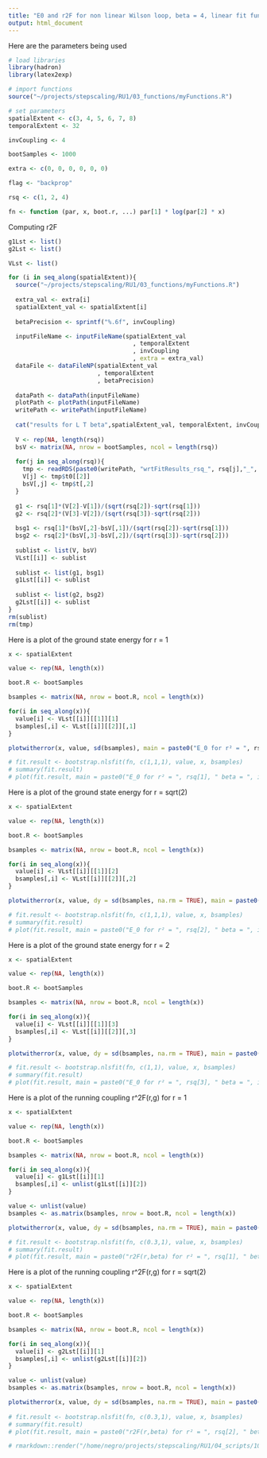 ```yaml
---
title: "E0 and r2F for non linear Wilson loop, beta = 4, linear fit function, r = 1, sqrt(2)."
output: html_document
---
```

Here are the parameters being used

```r
# load libraries
library(hadron)
library(latex2exp)

# import functions
source("~/projects/stepscaling/RU1/03_functions/myFunctions.R")

# set parameters
spatialExtent <- c(3, 4, 5, 6, 7, 8)
temporalExtent <- 32

invCoupling <- 4

bootSamples <- 1000

extra <- c(0, 0, 0, 0, 0, 0)

flag <- "backprop"

rsq <- c(1, 2, 4)

fn <- function (par, x, boot.r, ...) par[1] * log(par[2] * x)
```

Computing r2F

```r
g1Lst <- list()
g2Lst <- list()

VLst <- list()

for (i in seq_along(spatialExtent)){
  source("~/projects/stepscaling/RU1/03_functions/myFunctions.R")
  
  extra_val <- extra[i]
  spatialExtent_val <- spatialExtent[i]
  
  betaPrecision <- sprintf("%.6f", invCoupling)

  inputFileName <- inputFileName(spatialExtent_val
                                   , temporalExtent
                                   , invCoupling
                                   , extra = extra_val)
  dataFile <- dataFileNP(spatialExtent_val
                         , temporalExtent
                         , betaPrecision)
  
  dataPath <- dataPath(inputFileName)
  plotPath <- plotPath(inputFileName)
  writePath <- writePath(inputFileName)
  
  cat("results for L T beta",spatialExtent_val, temporalExtent, invCoupling, "\n" )
  
  V <- rep(NA, length(rsq))
  bsV <- matrix(NA, nrow = bootSamples, ncol = length(rsq))
  
  for(j in seq_along(rsq)){
    tmp <- readRDS(paste0(writePath, "wrtFitResults_rsq_", rsq[j],"_", flag, ".rds"))
    V[j] <- tmp$t0[[2]]
    bsV[,j] <- tmp$t[,2]
  }
  
  g1 <- rsq[1]*(V[2]-V[1])/(sqrt(rsq[2])-sqrt(rsq[1]))
  g2 <- rsq[2]*(V[3]-V[2])/(sqrt(rsq[3])-sqrt(rsq[2]))
  
  bsg1 <- rsq[1]*(bsV[,2]-bsV[,1])/(sqrt(rsq[2])-sqrt(rsq[1]))
  bsg2 <- rsq[2]*(bsV[,3]-bsV[,2])/(sqrt(rsq[3])-sqrt(rsq[2]))
  
  sublist <- list(V, bsV)
  VLst[[i]] <- sublist
  
  sublist <- list(g1, bsg1)
  g1Lst[[i]] <- sublist 
  
  sublist <- list(g2, bsg2)
  g2Lst[[i]] <- sublist
}
rm(sublist)
rm(tmp)
```

Here is a plot of the ground state energy for r = 1

```r
x <- spatialExtent

value <- rep(NA, length(x))

boot.R <- bootSamples

bsamples <- matrix(NA, nrow = boot.R, ncol = length(x))

for(i in seq_along(x)){
  value[i] <- VLst[[i]][[1]][1]
  bsamples[,i] <- VLst[[i]][[2]][,1]
}

plotwitherror(x, value, sd(bsamples), main = paste0("E_0 for r² = ", rsq[1], " beta = ", invCoupling), xlab = "L/a", ylab = "E_0")

# fit.result <- bootstrap.nlsfit(fn, c(1,1,1), value, x, bsamples)
# summary(fit.result)
# plot(fit.result, main = paste0("E_0 for r² = ", rsq[1], " beta = ", invCoupling), xlab = "L/a", ylab = "E_0")
```

Here is a plot of the ground state energy for r = sqrt(2)

```r
x <- spatialExtent

value <- rep(NA, length(x))

boot.R <- bootSamples

bsamples <- matrix(NA, nrow = boot.R, ncol = length(x))

for(i in seq_along(x)){
  value[i] <- VLst[[i]][[1]][2]
  bsamples[,i] <- VLst[[i]][[2]][,2]
}

plotwitherror(x, value, dy = sd(bsamples, na.rm = TRUE), main = paste0("E_0 for r² = ", rsq[2], " beta = ", invCoupling), xlab = "L/a", ylab = "E_0")

# fit.result <- bootstrap.nlsfit(fn, c(1,1,1), value, x, bsamples)
# summary(fit.result)
# plot(fit.result, main = paste0("E_0 for r² = ", rsq[2], " beta = ", invCoupling), xlab = "L/a", ylab = "E_0")
```

Here is a plot of the ground state energy for r = 2

```r
x <- spatialExtent

value <- rep(NA, length(x))

boot.R <- bootSamples

bsamples <- matrix(NA, nrow = boot.R, ncol = length(x))

for(i in seq_along(x)){
  value[i] <- VLst[[i]][[1]][3]
  bsamples[,i] <- VLst[[i]][[2]][,3]
}

plotwitherror(x, value, dy = sd(bsamples, na.rm = TRUE), main = paste0("E_0 for r² = ", rsq[3], " beta = ", invCoupling), xlab = "L/a", ylab = "E_0")

# fit.result <- bootstrap.nlsfit(fn, c(1,1), value, x, bsamples)
# summary(fit.result)
# plot(fit.result, main = paste0("E_0 for r² = ", rsq[3], " beta = ", invCoupling), xlab = "L/a", ylab = "E_0")
```

Here is a plot of the running coupling r^2F(r,g) for r = 1

```r
x <- spatialExtent

value <- rep(NA, length(x))

boot.R <- bootSamples

bsamples <- matrix(NA, nrow = boot.R, ncol = length(x))

for(i in seq_along(x)){
  value[i] <- g1Lst[[i]][1]
  bsamples[,i] <- unlist(g1Lst[[i]][2])
}

value <- unlist(value)
bsamples <- as.matrix(bsamples, nrow = boot.R, ncol = length(x))

plotwitherror(x, value, dy = sd(bsamples, na.rm = TRUE), main = paste0("r2F(r,beta) for r² = ", rsq[1], " beta =", invCoupling), xlab = "L/a", ylab = "r2F")

# fit.result <- bootstrap.nlsfit(fn, c(0.3,1), value, x, bsamples)
# summary(fit.result)
# plot(fit.result, main = paste0("r2F(r,beta) for r² = ", rsq[1], " beta =", invCoupling), xlab = "L/a", ylab = "r2F")
```

Here is a plot of the running coupling r^2F(r,g) for r = sqrt(2)

```r
x <- spatialExtent

value <- rep(NA, length(x))

boot.R <- bootSamples

bsamples <- matrix(NA, nrow = boot.R, ncol = length(x))

for(i in seq_along(x)){
  value[i] <- g2Lst[[i]][1]
  bsamples[,i] <- unlist(g2Lst[[i]][2])
}

value <- unlist(value)
bsamples <- as.matrix(bsamples, nrow = boot.R, ncol = length(x))

plotwitherror(x, value, dy = sd(bsamples, na.rm = TRUE), main = paste0("r2F(r,beta) for r² = ", rsq[2], " beta =", invCoupling), xlab = "L/a", ylab = "r2F")
 
# fit.result <- bootstrap.nlsfit(fn, c(0.3,1), value, x, bsamples)
# summary(fit.result)
# plot(fit.result, main = paste0("r2F(r,beta) for r² = ", rsq[2], " beta =", invCoupling), xlab = "L/a", ylab = "r2F")
```
```r
# rmarkdown::render("/home/negro/projects/stepscaling/RU1/04_scripts/10_E0_r2F_visualization_fit.Rmd", output_file = paste0("/home/negro/projects/stepscaling/RU1/02_output/plots/stepScalingPlots/", flag,"_E0_r2F_b", invCoupling,"_rsq", rsq[1],"_" ,rsq[2],".html"))

```

